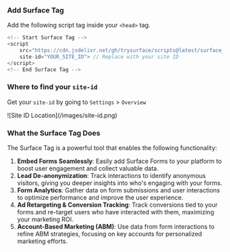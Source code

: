 ### Add Surface Tag

Add the following script tag inside your `<head>` tag.

```javascript
<!-- Start Surface Tag -->
<script 
    src="https://cdn.jsdelivr.net/gh/trysurface/scripts@latest/surface_tag.min.js"
    site-id="YOUR_SITE_ID"> // Replace with your site ID
</script>
<!-- End Surface Tag -->
```

### Where to find your `site-id`

Get your `site-id` by going to `Settings` > `Overview`

<Frame>
![Site ID Location](/images/site-id.png)
</Frame>

### What the Surface Tag Does 

The Surface Tag is a powerful tool that enables the following functionality:

1. **Embed Forms Seamlessly**: Easily add Surface Forms to your platform to boost user engagement and collect valuable data. 
2. **Lead De-anonymization**: Track interactions to identify anonymous visitors, giving you deeper insights into who&apos;s engaging with your forms.
3. **Form Analytics**: Gather data on form submissions and user interactions to optimize performance and improve the user experience.
4. **Ad Retargeting & Conversion Tracking**: Track conversions tied to your forms and re-target users who have interacted with them, maximizing your marketing ROI. 
5. **Account-Based Marketing (ABM)**: Use data from form interactions to refine ABM strategies, focusing on key accounts for personalized marketing efforts.

